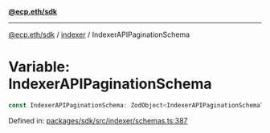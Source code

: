 [**@ecp.eth/sdk**](../../index.mdx)

***

[@ecp.eth/sdk](/sdk-reference/index.mdx) / [indexer](/sdk-reference/indexer/index.mdx) / IndexerAPIPaginationSchema

# Variable: IndexerAPIPaginationSchema

```ts
const IndexerAPIPaginationSchema: ZodObject<IndexerAPIPaginationSchemaType>;
```

Defined in: [packages/sdk/src/indexer/schemas.ts:387](https://github.com/ecp-eth/comments-monorepo/blob/main/packages/sdk/src/indexer/schemas.ts#L387)
